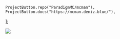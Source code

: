 	ProjectButton.repo("ParadigmMC/mcman"),
	ProjectButton.docs("https://mcman.deniz.blue/"),
];

![](https://mcman.deniz.blue/mcman-3.png)
